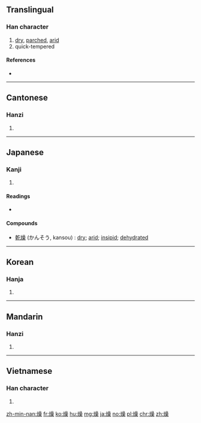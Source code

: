==Translingual==

===Han character===
{{Han char|rn=86|rad=火|as=13|sn=17|four=96894|canj=FRRD|ids=⿰火喿}}

# [[dry]], [[parched]], [[arid]]
# quick-tempered

====References====
* {{Han ref|kx=0684.290|dkj=19467|dj=1097.060|hdz=32240.190|uh=71E5|ud=29157|bh=C0EA|bd=49386}}

----

==Cantonese==

===Hanzi===
{{yue-hanzi|jyut=cou3|y=chou3}}

# {{defn|lang=yue|sort=火13}}

----

==Japanese==

===Kanji===
{{ja-kanji|grade=c|rs=火13}}

# {{defn|lang=ja|sort=火13}}

====Readings====
* {{ja-readings|on=[[そう]] (sō)|kun=[[かわく]] (kawaku)}}

====Compounds====
* [[乾燥]] (かんそう, kansou) : [[dry]]; [[arid]]; [[insipid]]; [[dehydrated]]

----

==Korean==

===Hanja===
{{ko-hanja|hangeul=조|eumhun=|rv=jo|mr=cho|y=co}}

# {{defn|lang=ko|sort=火13}}

----

==Mandarin==

===Hanzi===
{{cmn-hanzi|pin=[[zào]] ([[zao4]])|wg=tsao<sup>4</sup>}}

# {{defn|lang=cmn|sort=火13}}

----

==Vietnamese==

===Han character===
{{vi-hantu|[[táo]], [[ráo]]|rs=火13}}

# {{defn|vi}}

[[zh-min-nan:燥]]
[[fr:燥]]
[[ko:燥]]
[[hu:燥]]
[[mg:燥]]
[[ja:燥]]
[[no:燥]]
[[pl:燥]]
[[chr:燥]]
[[zh:燥]]